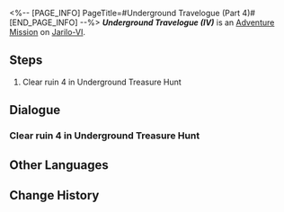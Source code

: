 <%-- [PAGE_INFO]
PageTitle=#Underground Travelogue (Part 4)#
[END_PAGE_INFO] --%>
{{Stub|Dialogue.}}
{{Mission Infobox
|id            = 8012104
|title         = Underground Travelogue (IV)
|image         = <!--Mission Underground Travelogue (Part 4).png-->
|type          = Adventure
|event_name    = 
|chapter       = 
|requirements  = [[Adventure Mission]] ''[[Underground Travelogue (III)]]'' completed
|summary       = <!--official mission summary from Fate's Atlas-->
|characters    = Aksay; Trailblazer
|startLocation = [[Jarilo-VI]] - [[Great Mine]]
|world         = Jarilo-VI
|area          = Great Mine
|prev          = Underground Travelogue (III)
|next          = Underground Travelogue (V)
|rewards       = Credit*10,000
}}
'''''Underground Travelogue (IV)''''' is an [[Adventure Mission]] on [[Jarilo-VI]].

==Steps==
# Clear ruin 4 in Underground Treasure Hunt

<!--
==Gameplay Notes==

--><!--
==Trial Character==

-->
==Dialogue==
{{Stub Dialogue}}
===Clear ruin 4 in Underground Treasure Hunt===
{{Mission Description|type=adventure|location=<!--to be added-->|Aksay has excavated a new ancient ruin. Continue your treasure hunting journey!}}
{{Dialogue Start}}
:{{tx}}
{{Dialogue End}}

==Other Languages==
{{Other Languages
|en   = Underground Travelogue (IV)
|zhs  = 地城游记•其四
|zht  = 地城遊記•其四
|ja   = 地下遺跡探遊記・四
|ko   = 지하 여행기•4
|es   = Diario de un viaje subterráneo&nbsp;IV
|fr   = Voyage au centre de la terre (IV)
|ru   = Путевые записки из-под земли IV
|th   = บันทึกการเดินทางในเมืองใต้ดิน 4
|vi   = Du Ký Thành Ngầm 4
|de   = Untergrund-Reisebericht (Teil 4)
|id   = Catatan Perjalanan Bawah Tanah (Bagian 4)
|pt   = Diário de Viagem do Subterrâneo (IV)
}}

==Change History==
{{Change History|1.2}}
